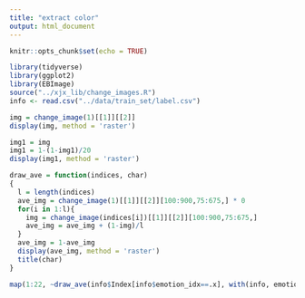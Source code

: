 ```yaml
---
title: "extract color"
output: html_document
---
```


```r
knitr::opts_chunk$set(echo = TRUE)
```

```r
library(tidyverse)
library(ggplot2)
library(EBImage)
source("../xjx_lib/change_images.R")
info <- read.csv("../data/train_set/label.csv")
```

```r
img = change_image(1)[[1]][[2]]
display(img, method = 'raster')
```

```r
img1 = img
img1 = 1-(1-img1)/20
display(img1, method = 'raster')
```

```r
draw_ave = function(indices, char)
{
  l = length(indices)
  ave_img = change_image(1)[[1]][[2]][100:900,75:675,] * 0
  for(i in 1:l){
    img = change_image(indices[i])[[1]][[2]][100:900,75:675,]
    ave_img = ave_img + (1-img)/l
  }
  ave_img = 1-ave_img
  display(ave_img, method = 'raster')
  title(char)
}
```

```r
map(1:22, ~draw_ave(info$Index[info$emotion_idx==.x], with(info, emotion_cat %>% unique)[.x]))
```









